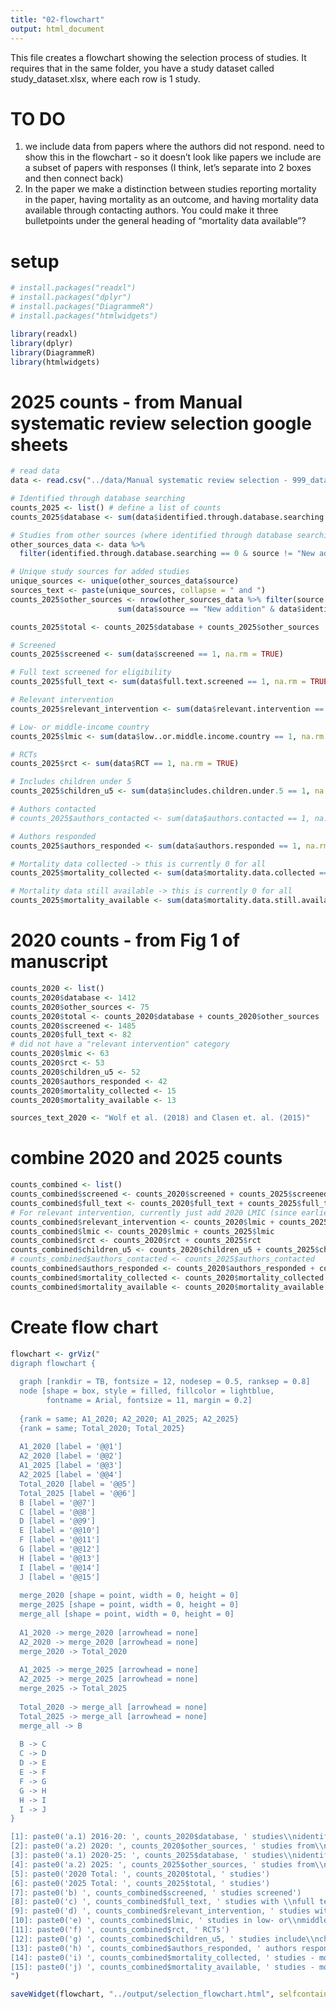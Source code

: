 ```yaml
---
title: "02-flowchart"
output: html_document
---
```


This file creates a flowchart showing the selection process of studies. It requires that in the same folder, you have a study dataset called study_dataset.xlsx, where each row is 1 study. 

# TO DO
1) we include data from papers where the authors did not respond. need to show this in the flowchart - so it doesn't look like papers we include are a subset of papers with responses (I think, let's separate into 2 boxes and then connect back)
2) In the paper we make a distinction between studies reporting mortality in the paper, having mortality as an outcome, and having mortality data available through contacting authors. You could make it three bulletpoints under the general heading of "mortality data available"?

# setup
```r
# install.packages("readxl")
# install.packages("dplyr")
# install.packages("DiagrammeR")
# install.packages("htmlwidgets")

library(readxl)
library(dplyr)
library(DiagrammeR)
library(htmlwidgets)
```

# 2025 counts - from Manual systematic review selection google sheets
```r
# read data
data <- read.csv("../data/Manual systematic review selection - 999_data_set.csv")

# Identified through database searching
counts_2025 <- list() # define a list of counts
counts_2025$database <- sum(data$identified.through.database.searching == 1, na.rm = TRUE)

# Studies from other sources (where identified through database searching == 0)
other_sources_data <- data %>%
  filter(identified.through.database.searching == 0 & source != "New addition")

# Unique study sources for added studies
unique_sources <- unique(other_sources_data$source)
sources_text <- paste(unique_sources, collapse = " and ")
counts_2025$other_sources <- nrow(other_sources_data %>% filter(source != "New addition")) + 
                        sum(data$source == "New addition" & data$identified.through.database.searching == 0, na.rm = TRUE)

counts_2025$total <- counts_2025$database + counts_2025$other_sources

# Screened
counts_2025$screened <- sum(data$screened == 1, na.rm = TRUE)

# Full text screened for eligibility
counts_2025$full_text <- sum(data$full.text.screened == 1, na.rm = TRUE)

# Relevant intervention
counts_2025$relevant_intervention <- sum(data$relevant.intervention == 1, na.rm = TRUE)

# Low- or middle-income country
counts_2025$lmic <- sum(data$low..or.middle.income.country == 1, na.rm = TRUE)

# RCTs
counts_2025$rct <- sum(data$RCT == 1, na.rm = TRUE)

# Includes children under 5
counts_2025$children_u5 <- sum(data$includes.children.under.5 == 1, na.rm = TRUE)

# Authors contacted
# counts_2025$authors_contacted <- sum(data$authors.contacted == 1, na.rm = TRUE)

# Authors responded
counts_2025$authors_responded <- sum(data$authors.responded == 1, na.rm = TRUE)

# Mortality data collected -> this is currently 0 for all
counts_2025$mortality_collected <- sum(data$mortality.data.collected == 1, na.rm = TRUE)

# Mortality data still available -> this is currently 0 for all
counts_2025$mortality_available <- sum(data$mortality.data.still.available == 1, na.rm = TRUE)
```

# 2020 counts - from Fig 1 of manuscript
```r
counts_2020 <- list()
counts_2020$database <- 1412
counts_2020$other_sources <- 75
counts_2020$total <- counts_2020$database + counts_2020$other_sources
counts_2020$screened <- 1485
counts_2020$full_text <- 82
# did not have a "relevant intervention" category
counts_2020$lmic <- 63
counts_2020$rct <- 53
counts_2020$children_u5 <- 52
counts_2020$authors_responded <- 42
counts_2020$mortality_collected <- 15
counts_2020$mortality_available <- 13

sources_text_2020 <- "Wolf et al. (2018) and Clasen et. al. (2015)"
```

# combine 2020 and 2025 counts
```r
counts_combined <- list()
counts_combined$screened <- counts_2020$screened + counts_2025$screened
counts_combined$full_text <- counts_2020$full_text + counts_2025$full_text
# For relevant intervention, currently just add 2020 LMIC (since earlier filter didn't exist)
counts_combined$relevant_intervention <- counts_2020$lmic + counts_2025$relevant_intervention
counts_combined$lmic <- counts_2020$lmic + counts_2025$lmic
counts_combined$rct <- counts_2020$rct + counts_2025$rct
counts_combined$children_u5 <- counts_2020$children_u5 + counts_2025$children_u5
# counts_combined$authors_contacted <- counts_2025$authors_contacted  
counts_combined$authors_responded <- counts_2020$authors_responded + counts_2025$authors_responded
counts_combined$mortality_collected <- counts_2020$mortality_collected + counts_2025$mortality_collected
counts_combined$mortality_available <- counts_2020$mortality_available + counts_2025$mortality_available
```

# Create flow chart
```r
flowchart <- grViz("
digraph flowchart {
  
  graph [rankdir = TB, fontsize = 12, nodesep = 0.5, ranksep = 0.8]
  node [shape = box, style = filled, fillcolor = lightblue, 
        fontname = Arial, fontsize = 11, margin = 0.2]
  
  {rank = same; A1_2020; A2_2020; A1_2025; A2_2025}
  {rank = same; Total_2020; Total_2025}
  
  A1_2020 [label = '@@1']
  A2_2020 [label = '@@2']
  A1_2025 [label = '@@3']
  A2_2025 [label = '@@4']
  Total_2020 [label = '@@5']
  Total_2025 [label = '@@6']
  B [label = '@@7']
  C [label = '@@8']
  D [label = '@@9']
  E [label = '@@10']
  F [label = '@@11']
  G [label = '@@12']
  H [label = '@@13']
  I [label = '@@14']
  J [label = '@@15']
  
  merge_2020 [shape = point, width = 0, height = 0]
  merge_2025 [shape = point, width = 0, height = 0]
  merge_all [shape = point, width = 0, height = 0]
  
  A1_2020 -> merge_2020 [arrowhead = none]
  A2_2020 -> merge_2020 [arrowhead = none]
  merge_2020 -> Total_2020
  
  A1_2025 -> merge_2025 [arrowhead = none]
  A2_2025 -> merge_2025 [arrowhead = none]
  merge_2025 -> Total_2025
  
  Total_2020 -> merge_all [arrowhead = none]
  Total_2025 -> merge_all [arrowhead = none]
  merge_all -> B
  
  B -> C
  C -> D
  D -> E
  E -> F
  F -> G
  G -> H
  H -> I
  I -> J
}

[1]: paste0('a.1) 2016-20: ', counts_2020$database, ' studies\\nidentified through\\ndatabase searching')
[2]: paste0('a.2) 2020: ', counts_2020$other_sources, ' studies from\\n', sources_text_2020)
[3]: paste0('a.1) 2020-25: ', counts_2025$database, ' studies\\nidentified through\\ndatabase searching')
[4]: paste0('a.2) 2025: ', counts_2025$other_sources, ' studies from\\n', sources_text)
[5]: paste0('2020 Total: ', counts_2020$total, ' studies')
[6]: paste0('2025 Total: ', counts_2025$total, ' studies')
[7]: paste0('b) ', counts_combined$screened, ' studies screened')
[8]: paste0('c) ', counts_combined$full_text, ' studies with \\nfull text reviewed')
[9]: paste0('d) ', counts_combined$relevant_intervention, ' studies with\\nrelevant intervention')
[10]: paste0('e) ', counts_combined$lmic, ' studies in low- or\\nmiddle-income country')
[11]: paste0('f) ', counts_combined$rct, ' RCTs')
[12]: paste0('g) ', counts_combined$children_u5, ' studies include\\nchildren under 5')
[13]: paste0('h) ', counts_combined$authors_responded, ' authors responded')
[14]: paste0('i) ', counts_combined$mortality_collected, ' studies - mortality\\ndata collected')
[15]: paste0('j) ', counts_combined$mortality_available, ' studies - mortality\\ndata still available')
")

saveWidget(flowchart, "../output/selection_flowchart.html", selfcontained = TRUE)
```